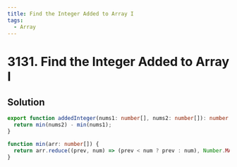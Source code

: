 ```yaml
---
title: Find the Integer Added to Array I
tags:
  - Array
---
```


# 3131. Find the Integer Added to Array I

<Badges>
  <LevelBadge level="easy" />
  <TopicBadge name="Array" slug="array" />
</Badges>

## Solution

```typescript filename="solution.ts" copy
export function addedInteger(nums1: number[], nums2: number[]): number {
  return min(nums2) - min(nums1);
}

function min(arr: number[]) {
  return arr.reduce((prev, num) => (prev < num ? prev : num), Number.MAX_SAFE_INTEGER);
}
```

<ProblemLink
  codingSite="leetcode"
  href="https://leetcode.com/problems/find-the-integer-added-to-array-i"
  title="Find the Integer Added to Array I"
/>
